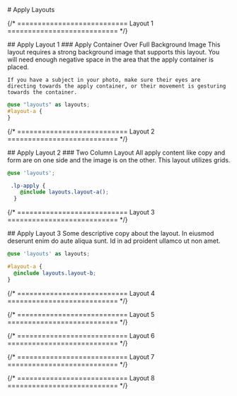 
<main class="page-main">

<div class="page-title">
	# Apply Layouts
</div>

{/* =========================== Layout 1 =========================== */}
<div class="intro-wrap">
  ## Apply Layout 1
  ### Apply Container Over Full Background Image 
	This layout requires a strong background image that supports this layout. You will need enough negative space in the area that the apply container is placed. 

	If you have a subject in your photo, make sure their eyes are directing towards the apply container, or their movement is gesturing towards the container.
</div>

<ApplyOne />

[//]: # "<pre>"
[//]: # '<code className="language-scss">{ApplyThreeStyles}</code>'
[//]: # "</pre>"

```scss
@use "layouts" as layouts;
#layout-a {
}
```

{/* =========================== Layout 2 =========================== */}


<div class="intro-wrap">
  ## Apply Layout 2
  ### Two Column Layout
	All apply content like copy and form are on one side and the image is on the other. This layout utilizes grids.
</div>

<ApplyTwo />

```scss:title=styles.scss
@use 'layouts';

 .lp-apply {
    @include layouts.layout-a();
  }
```

{/* =========================== Layout 3 =========================== */}

<div class="intro-wrap">
  ## Apply Layout 3 
	Some descriptive copy about the layout. In eiusmod deserunt
  enim do aute aliqua sunt. Id in ad proident ullamco ut non amet.
</div>

<ApplyThree />

```scss:title=styles.scss
@use 'layouts' as layouts;

#layout-a {
  @include layouts.layout-b;
}
```

{/* =========================== Layout 4 =========================== */}

{/* =========================== Layout 5 =========================== */}

{/* =========================== Layout 6 =========================== */}

{/* =========================== Layout 7 =========================== */}

{/* =========================== Layout 8 =========================== */}

</main>
